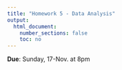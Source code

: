 ```yaml
---
title: "Homework 5 - Data Analysis"
output:
  html_document:
    number_sections: false
    toc: no
---
```


**Due**: Sunday, 17-Nov. at 8pm
